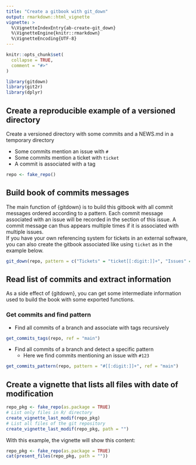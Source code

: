 ```yaml
---
title: "Create a gitbook with git_down"
output: rmarkdown::html_vignette
vignette: >
  %\VignetteIndexEntry{ab-create-git_down}
  %\VignetteEngine{knitr::rmarkdown}
  %\VignetteEncoding{UTF-8}
---
```


<script type="text/javascript">
$(document).ready(function () {
  window.initializeCodeFolding("show" === "show");
});
</script>


```r
knitr::opts_chunk$set(
  collapse = TRUE,
  comment = "#>"
)
```

```r
library(gitdown)
library(git2r)
library(dplyr)
```


## Create a reproducible example of a versioned directory

Create a versioned directory with some commits and a NEWS.md in a temporary directory

- Some commits mention an issue with `#`
- Some commits mention a ticket with `ticket`
- A commit is associated with a tag

```r
repo <- fake_repo()
```

## Build book of commits messages

The main function of {gitdown} is to build this gitbook with all commit messages ordered according to a pattern. Each commit message associated with an issue will be recorded in the section of this issue. A commit message can thus appears multiple times if it is associated with multiple issues.  
If you have your own referencing system for tickets in an external software, you can also create the gitbook associated like using `ticket` as in the example below.

```r
git_down(repo, pattern = c("Tickets" = "ticket[[:digit:]]+", "Issues" = "#[[:digit:]]+"))
```


## Read list of commits and extract information

As a side effect of {gitdown}, you can get some intermediate information used to build the book with some exported functions.

### Get commits and find pattern

- Find all commits of a branch and associate with tags recursively

```r
get_commits_tags(repo, ref = "main")
```

- Find all commits of a branch and detect a specific pattern
    + Here we find commits mentioning an issue with `#123`
    
```r
get_commits_pattern(repo, pattern = "#[[:digit:]]+", ref = "main")
```

## Create a vignette that lists all files with date of modification

```r
repo_pkg <- fake_repo(as.package = TRUE)
# List only files in R/ directory
create_vignette_last_modif(repo_pkg)
# List all files of the git repository
create_vignette_last_modif(repo_pkg, path = "")
```

With this example, the vignette will show this content:  

```r
repo_pkg <- fake_repo(as.package = TRUE)
cat(present_files(repo_pkg, path = ""))
```
